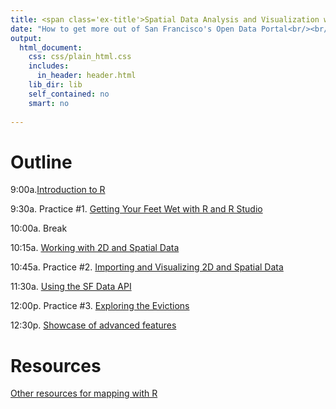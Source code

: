 ```yaml
---
title: <span class='ex-title'>Spatial Data Analysis and Visualization with R</span>
date: "How to get more out of San Francisco's Open Data Portal<br/><br/>Andy Lyons<br/>March 12, 2019<br/><br/><p style='font-style:normal;'>Slides and exercises at:<br/><span style=\"font-family:\'Courier New\', Courier, monospace; color:black;\">https://ajlyons.github.io/sfdata/</font></p>"
output: 
  html_document: 
    css: css/plain_html.css
    includes:
      in_header: header.html
    lib_dir: lib
    self_contained: no
    smart: no
    
---
```


# Outline

<span class="time">9:00a.</span>[Introduction to R](pres1_intro-r.html){target="_blank"}

<span class="time">9:30a.</span> Practice #1. [Getting Your Feet Wet with R and R Studio](ex1_getting-started.html){target="_blank"}

<span class="time">10:00a.</span> Break

<span class="time">10:15a.</span> [Working with 2D and Spatial Data](pres2_2d-spatial-data.html){target="_blank"}

<span class="time">10:45a.</span> Practice #2. [Importing and Visualizing 2D and Spatial Data](pres2_2d-spatial-data.html){target="_blank"}

<span class="time">11:30a.</span> [Using the SF Data API](pres3_socrata-api.html){target="_blank"}

<span class="time">12:00p.</span> Practice #3. [Exploring the Evictions](#){target="_blank"}

<span class="time">12:30p.</span> [Showcase of advanced features](pres4_showcase.html){target="_blank"}

# Resources

[Other resources for mapping with R](resources.html){target="_blank"}

